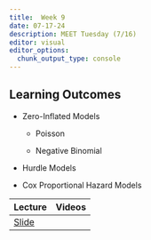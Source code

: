 ```yaml
---
title:  Week 9
date: 07-17-24
description: MEET Tuesday (7/16)
editor: visual
editor_options: 
  chunk_output_type: console
---
```


## Learning Outcomes

-   Zero-Inflated Models

    -   Poisson

    -   Negative Binomial

-   Hurdle Models

-   Cox Proportional Hazard Models

| Lecture                                                | Videos |
|:-------------------------------------------------------|:-------|
| [Slide](http://m497.inqs.info/lectures/9#/title-slide) |        |
